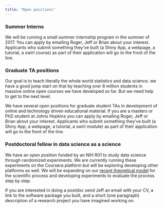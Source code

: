 ```yaml
---
title: "Open positions"
---
```



### Summer Interns

We will be running a small summer internship program in the summer of 2017. You can apply by emailing Roger, Jeff or Brian about your interest. Applicants who submit something they've built (a Shiny App, a webpage, a tutorial, a swirl course) as part of their application will go to the front of the line. 

### Graduate TA positions

Our goal is to teach literally the whole world statistics and data science. we have a good jump start on that by teaching over 8 million students in massive online open courses we have developed so far. But we need help to get to the next level. 

We have several open positions for graduate student TAs in development of online and technology driven educational material. If you are a masters or PhD student at Johns Hopkins you can apply by emailing Roger, Jeff or Brian about your interest. Applicants who submit something they've built (a Shiny App, a webpage, a tutorial, a swirl module) as part of their application will go to the front of the line. 


### Postdoctoral fellow in data science as a science

We have an open position funded by an NIH R01 to study data science through randomized experiments. We are currently running these experiments on the Coursera platform but will be exploring developing other platforms as well. We will be expanding on our [recent theoretical model](http://biorxiv.org/content/early/2016/07/29/066803) for the scientific process and developing experiments to evaluate the process step by step. 

If you are interested in doing a postdoc send Jeff an email with your CV, a link to the software package you built, and a short (one paragraph) description of a research project you have imagined working on.

